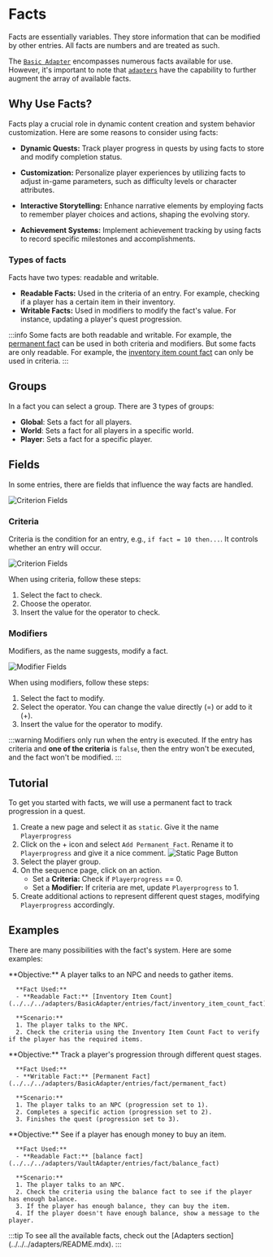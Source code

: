 
# Facts

Facts are essentially variables. They store information that can be modified by other entries. All facts are numbers and are treated as such.

The [`Basic Adapter`](../../../adapters/BasicAdapter/BasicAdapter.mdx) encompasses numerous facts available for use. However, it's important to note that [`adapters`](../../../adapters/README.mdx) have the capability to further augment the array of available facts.

## Why Use Facts?

Facts play a crucial role in dynamic content creation and system behavior customization. Here are some reasons to consider using facts:

- **Dynamic Quests:** Track player progress in quests by using facts to store and modify completion status.

- **Customization:** Personalize player experiences by utilizing facts to adjust in-game parameters, such as difficulty levels or character attributes.

- **Interactive Storytelling:** Enhance narrative elements by employing facts to remember player choices and actions, shaping the evolving story.

- **Achievement Systems:** Implement achievement tracking by using facts to record specific milestones and accomplishments.

### Types of facts

Facts have two types: readable and writable.

- **Readable Facts:** Used in the criteria of an entry. For example, checking if a player has a certain item in their inventory.
- **Writable Facts:** Used in modifiers to modify the fact's value. For instance, updating a player's quest progression.

:::info
Some facts are both readable and writable. For example, the [permanent fact](../../../adapters/BasicAdapter/entries/fact/permanent_fact) can be used in both criteria and modifiers.
But some facts are only readable. For example, the [inventory item count fact](../../../adapters/BasicAdapter/entries/fact/inventory_item_count_fact) can only be used in criteria.
:::

## Groups

In a fact you can select a group. There are 3 types of groups:

- **Global**: Sets a fact for all players.
- **World**: Sets a fact for all players in a specific world.
- **Player**: Sets a fact for a specific player.

## Fields

In some entries, there are fields that influence the way facts are handled.

![Criterion Fields](../../assets/facts/criteria_and_modifier.png)

### Criteria

Criteria is the condition for an entry, e.g., `if fact = 10 then...`. It controls whether an entry will occur.

![Criterion Fields](../../assets/facts/criteria.png)

When using criteria, follow these steps:

1. Select the fact to check.
2. Choose the operator.
3. Insert the value for the operator to check.

### Modifiers

Modifiers, as the name suggests, modify a fact.

![Modifier Fields](../../assets/facts/modifier.png)

When using modifiers, follow these steps:

1. Select the fact to modify.
2. Select the operator. You can change the value directly (=) or add to it (+).
3. Insert the value for the operator to modify.

:::warning
Modifiers only run when the entry is executed.
If the entry has criteria and **one of the criteria** is `false`, then the entry won't be executed, and the fact won't be modified.
:::

## Tutorial

To get you started with facts, we will use a permanent fact to track progression in a quest.

1. Create a new page and select it as `static`. Give it the name `Playerprogress`
2. Click on the + icon and select `Add Permanent Fact`. Rename it to `Playerprogress` and give it a nice comment.
   ![Static Page Button](../../assets/facts/static-page.png)
3. Select the player group.
4. On the sequence page, click on an action.
   - Set a **Criteria:** Check if `Playerprogress` == 0.
   - Set a **Modifier:** If criteria are met, update `Playerprogress` to 1.
5. Create additional actions to represent different quest stages, modifying `Playerprogress` accordingly.

## Examples

There are many possibilities with the fact's system. Here are some examples:

<Tabs groupId="example" queryString>
   <TabItem value="Gathering Items Quest" label="Gathering Items Quest" default>
      **Objective:** A player talks to an NPC and needs to gather items.

      **Fact Used:**
      - **Readable Fact:** [Inventory Item Count](../../../adapters/BasicAdapter/entries/fact/inventory_item_count_fact)

      **Scenario:**
      1. The player talks to the NPC.
      2. Check the criteria using the Inventory Item Count Fact to verify if the player has the required items.

   </TabItem>
   <TabItem value="Progression Tracking" label="Progression Tracking">
      **Objective:** Track a player's progression through different quest stages.

      **Fact Used:**
      - **Writable Fact:** [Permanent Fact](../../../adapters/BasicAdapter/entries/fact/permanent_fact)

      **Scenario:**
      1. The player talks to an NPC (progression set to 1).
      2. Completes a specific action (progression set to 2).
      3. Finishes the quest (progression set to 3).

   </TabItem>
   <TabItem value="Balance check" label="Balance check">
      **Objective:** See if a player has enough money to buy an item.

      **Fact Used:**
      - **Readable Fact:** [balance fact](../../../adapters/VaultAdapter/entries/fact/balance_fact)

      **Scenario:**
      1. The player talks to an NPC.
      2. Check the criteria using the balance fact to see if the player has enough balance.
      3. If the player has enough balance, they can buy the item.
      4. If the player doesn't have enough balance, show a message to the player.

   </TabItem>
</Tabs>
:::tip
To see all the available facts, check out the [Adapters section](../../../adapters/README.mdx).
:::
